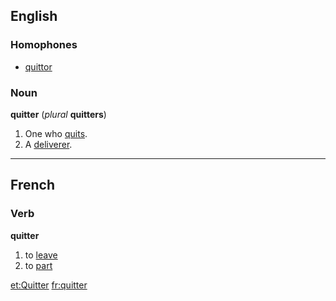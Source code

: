 ==English==
===Homophones===
*[[quittor]]

===Noun===
'''quitter''' (''plural'' '''quitters''')
#One who [[quit]]s.
#A [[deliverer]].

----

==French==
===Verb===
'''quitter'''

# to [[leave]]
# to [[part]]

[[et:Quitter]]
[[fr:quitter]]